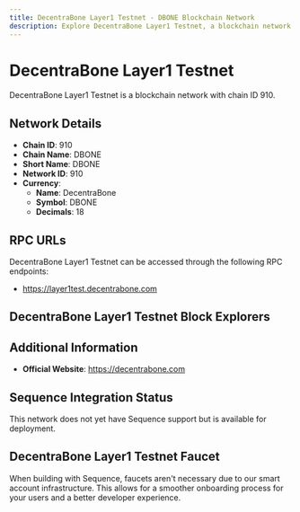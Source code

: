 ```yaml
--- 
title: DecentraBone Layer1 Testnet - DBONE Blockchain Network
description: Explore DecentraBone Layer1 Testnet, a blockchain network with chain ID 910. Learn about its native currency, DecentraBone, and how to interact with the network.
---
```


# DecentraBone Layer1 Testnet

DecentraBone Layer1 Testnet is a blockchain network with chain ID 910.

## Network Details

- **Chain ID**: 910
- **Chain Name**: DBONE
- **Short Name**: DBONE
- **Network ID**: 910
- **Currency**: 
  - **Name**: DecentraBone
  - **Symbol**: DBONE
  - **Decimals**: 18

## RPC URLs

DecentraBone Layer1 Testnet can be accessed through the following RPC endpoints:

- https://layer1test.decentrabone.com

## DecentraBone Layer1 Testnet Block Explorers



## Additional Information

- **Official Website**: https://decentrabone.com

## Sequence Integration Status

This network does not yet have Sequence support but is available for deployment.

## DecentraBone Layer1 Testnet Faucet

When building with Sequence, faucets aren't necessary due to our smart account infrastructure. This allows for a smoother onboarding process for your users and a better developer experience.
